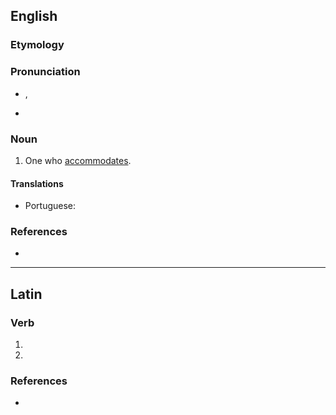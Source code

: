 ==English==

===Etymology===
{{suffix|en|accommodate|or}}

===Pronunciation===
* {{a|US}} {{IPA|en|/ə.ˈkɒm.ə.ˌdeɪt.ɚ/}}, {{IPA|en|[əˈkɑmədeɪtɚ]}}
* {{a|RP}} {{IPA|en|[əˈkɒmədeɪtə]}}

===Noun===
{{en-noun}}

# One who [[accommodates]].

====Translations====
{{trans-top|one who accommodates.}}
* Portuguese: {{t|pt|acomodador|m}}
{{trans-mid}}
{{trans-bottom}}

===References===
* {{R:Webster 1913}}

----

==Latin==

===Verb===
{{la-verb-form|accommodātor}}

# {{inflection of|la|accommodō||2|s|futr|pasv|impr}}
# {{inflection of|la|accommodō||3|s|futr|pasv|impr}}

===References===
* {{R:NLW}}